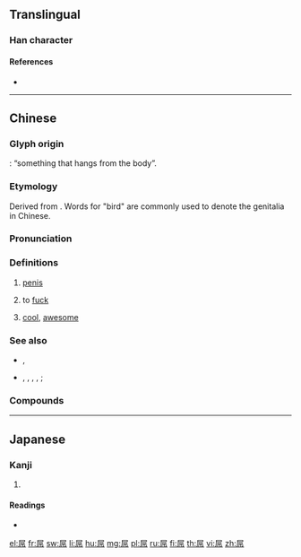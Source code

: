 {{character info/new}}
==Translingual==

===Han character===
{{Han char|rn=44|rad=尸|as=06|sn=9|four=77227|canj=SRLB|ids=⿸尸吊}}

====References====
* {{Han ref|kx=0301.210|dkj=07685|dj=0598.120|hdz=20972.020|uh=5C4C|ud=23628|bh=CE78|bd=52856}}

----

==Chinese==
{{zh-forms|alt=𨳒-Cant.,𠄏-archaic}}

===Glyph origin===
{{Han etym}}
{{Han compound|尸|吊|ls=i|c1=body|c2=hanging}}: “something that hangs from the body”.

===Etymology===
Derived from {{zh-l|*鳥|bird}}. Words for "bird" are commonly used to denote the genitalia in Chinese.

===Pronunciation===
{{zh-pron
|m=diǎo
|c=diu2
|c-t=iu2
|h=pfs=tiáu
|mn=chiáu/tiáu
|mc=
|oc=
|cat=n,c:v,m:adj,h:v
}}

===Definitions===
{{zh-hanzi}}

# {{lb|zh|vulgar}} [[penis]]
# {{lb|zh|chiefly|Cantonese|vulgar}} to [[fuck]]
#: {{zh-x|屌 你！|[[fuck you|'''Fuck''' you!]]|C-GZ}}
# {{lb|zh|slang}} [[cool]], [[awesome]]
#: {{zh-x|這個 很 屌 啊！|This is '''awesome'''!}}

===See also===
* {{qualifier|Mandarin profanities}} {{zh-l|肏}}, {{zh-l|幹}}
* {{qualifier|Cantonese five profanities}} {{zh-l|屌}}, {{zh-l|鳩}}, {{zh-l|撚}}, {{zh-l|柒}}, {{zh-l|閪}}; {{zh-l|小狗懶擦鞋}}

===Compounds===
{{zh-der|屌你老母|屌絲|禿屌|屌毛}}

----

==Japanese==

===Kanji===
{{ja-kanji|grade=9|rs=尸06}}

# {{defn|lang=ja|sort=尸06}}

====Readings====
* {{ja-readings|on=[[ちょう]] (chō)|kun=}}

[[el:屌]]
[[fr:屌]]
[[sw:屌]]
[[li:屌]]
[[hu:屌]]
[[mg:屌]]
[[pl:屌]]
[[ru:屌]]
[[fi:屌]]
[[th:屌]]
[[vi:屌]]
[[zh:屌]]